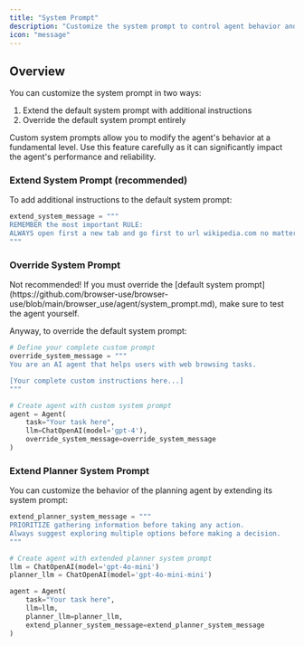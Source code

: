 ```yaml
---
title: "System Prompt"
description: "Customize the system prompt to control agent behavior and capabilities"
icon: "message"
---
```


## Overview

You can customize the system prompt in two ways:

1. Extend the default system prompt with additional instructions
2. Override the default system prompt entirely

<Note>
  Custom system prompts allow you to modify the agent's behavior at a
  fundamental level. Use this feature carefully as it can significantly impact
  the agent's performance and reliability.
</Note>

### Extend System Prompt (recommended)

To add additional instructions to the default system prompt:

```python
extend_system_message = """
REMEMBER the most important RULE:
ALWAYS open first a new tab and go first to url wikipedia.com no matter the task!!!
"""
```

### Override System Prompt

<Warning>
  Not recommended! If you must override the [default system
  prompt](https://github.com/browser-use/browser-use/blob/main/browser_use/agent/system_prompt.md),
  make sure to test the agent yourself.
</Warning>

Anyway, to override the default system prompt:

```python
# Define your complete custom prompt
override_system_message = """
You are an AI agent that helps users with web browsing tasks.

[Your complete custom instructions here...]
"""

# Create agent with custom system prompt
agent = Agent(
    task="Your task here",
    llm=ChatOpenAI(model='gpt-4'),
    override_system_message=override_system_message
)
```

### Extend Planner System Prompt

You can customize the behavior of the planning agent by extending its system prompt:

```python
extend_planner_system_message = """
PRIORITIZE gathering information before taking any action.
Always suggest exploring multiple options before making a decision.
"""

# Create agent with extended planner system prompt
llm = ChatOpenAI(model='gpt-4o-mini')
planner_llm = ChatOpenAI(model='gpt-4o-mini-mini')

agent = Agent(
	task="Your task here",
	llm=llm,
	planner_llm=planner_llm,
	extend_planner_system_message=extend_planner_system_message
)
```
